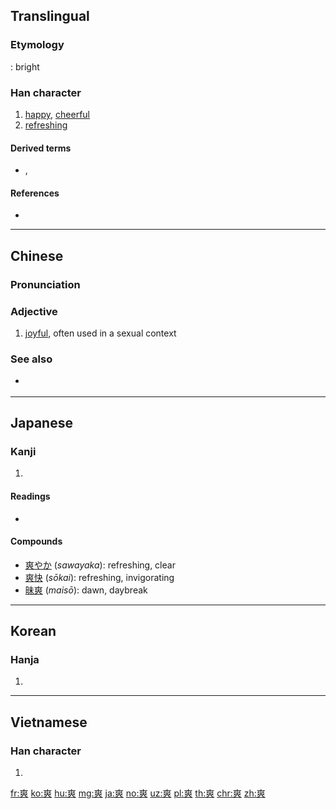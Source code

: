 ==Translingual==

===Etymology===
{{Han compound|大|㸚|ls=ic}}: bright

===Han character===
{{Han char|rn=89|rad=爻|as=07|sn=11|four=40034|canj=KKKK|ids=⿻大㸚}}

# [[happy]], [[cheerful]]
# [[refreshing]]

====Derived terms====
* {{l|mul|鷞}}, {{l|mul|㼽}}

====References====
* {{Han ref|kx=0690.220|dkj=19746|dj=1104.020|hdz=10543.150|uh=723D|ud=29245|bh=B26E|bd=45678}}

----

==Chinese==
{{zh-forms}}

===Pronunciation===
{{zh-pron
|m=shuǎng
|c=song2
|h=pfs=sóng
|mn=sóng
|mc=y
|oc=y
|ma=
|cat=a
}}

===Adjective===
{{zh-adj}}

# {{lb|zh|Min Nan}} [[joyful]], often used in a sexual context

===See also===
* {{q|Mandarin}} {{zh-l|痛快}}

----

==Japanese==

===Kanji===
{{ja-kanji|grade=c|rs=爻07}}

# {{defn|lang=ja|sort=爻07}}

====Readings====
* {{ja-readings|on=[[しょう]] (''shō''), [[そう]] (''sō'')|kun=[[あきらか]] ([[爽らか]] ''akiraka''), [[さわやか]] ([[爽やか]], ''sawayaka''), [[たがう]] (''tagau'')}}

====Compounds====
* [[爽やか]] (''sawayaka''): refreshing, clear
* [[爽快]] (''sōkai''): refreshing, invigorating
* [[昧爽]] (''maisō''): dawn, daybreak

----

==Korean==

===Hanja===
{{ko-hanja|hangeul=상|eumhun=|rv=sang|mr=sang|y=sang}}

# {{defn|lang=ko|sort=爻07}}

----

==Vietnamese==

===Han character===
{{vi-hantu|[[sảng]], [[sửng]], [[sượng]], [[sững]]|rs=爻07}}

# {{defn|lang=vi|sort=爻07}}

[[fr:爽]]
[[ko:爽]]
[[hu:爽]]
[[mg:爽]]
[[ja:爽]]
[[no:爽]]
[[uz:爽]]
[[pl:爽]]
[[th:爽]]
[[chr:爽]]
[[zh:爽]]